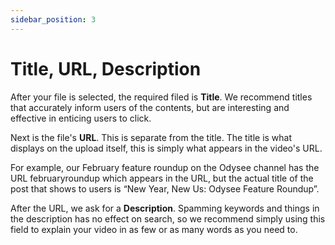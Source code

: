 ---
sidebar_position: 3
---

# Title, URL, Description

After your file is selected, the required filed is **Title**. We recommend titles that accurately inform users of the contents, but are interesting and effective in enticing users to click.

Next is the file's **URL**. This is separate from the title. The title is what displays on the upload itself, this is simply what appears in the video's URL.

For example, our February feature roundup on the Odysee channel has the URL februaryroundup which appears in the URL, but the actual title of the post that shows to users is “New Year, New Us: Odysee Feature Roundup”.

After the URL, we ask for a **Description**. Spamming keywords and things in the description has no effect on search, so we recommend simply using this field to explain your video in as few or as many words as you need to.